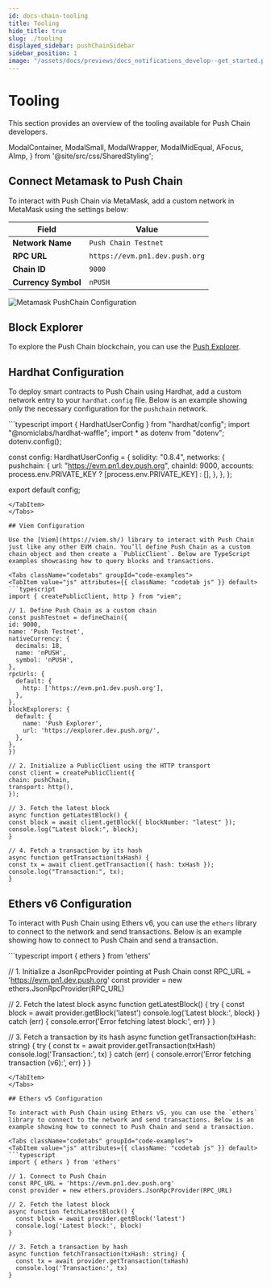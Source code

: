 ```yaml
---
id: docs-chain-tooling
title: Tooling
hide_title: true
slug: ./tooling
displayed_sidebar: pushChainSidebar
sidebar_position: 1
image: "/assets/docs/previews/docs_notifications_develop--get_started.png"
---
```


# Tooling

This section provides an overview of the tooling available for Push Chain developers.

<head>
  <title>{`Start Building | Push Notifications | Push Documentation`}</title>
</head>

  ModalContainer,
  ModalSmall,
  ModalWrapper,
  ModalMidEqual,
  AFocus,
  AImp,
} from '@site/src/css/SharedStyling';

## Connect Metamask to Push Chain

To interact with Push Chain via MetaMask, add a custom network in MetaMask using the settings below:

| Field           | Value                        |
| --------------- | ---------------------------- |
| **Network Name**      | `Push Chain Testnet` |
| **RPC URL**           | `https://evm.pn1.dev.push.org`   |
| **Chain ID**          | `9000`                           |
| **Currency Symbol**   | `nPUSH`                           |

![Metamask PushChain Configuration](../images/Metamask-Push-Chain.png)

## Block Explorer

To explore the Push Chain blockchain, you can use the [Push Explorer](https://explorer.dev.push.org/).

## Hardhat Configuration

To deploy smart contracts to Push Chain using Hardhat, add a custom network entry to your `hardhat.config` file. Below is an example showing only the necessary configuration for the `pushchain` network.

<Tabs className="codetabs" groupId="code-examples">
  <TabItem value="js" attributes={{ className: "codetab js" }} default>
  ```typescript
  import { HardhatUserConfig } from "hardhat/config";
  import "@nomiclabs/hardhat-waffle";
  import * as dotenv from "dotenv";
  dotenv.config();

  const config: HardhatUserConfig = {
    solidity: "0.8.4",
    networks: {
      pushchain: {
        url: "https://evm.pn1.dev.push.org",
        chainId: 9000,
        accounts: process.env.PRIVATE_KEY ? [process.env.PRIVATE_KEY] : [],
      },
    },
  };

  export default config;
  ```
  </TabItem>
</Tabs>

## Viem Configuration

Use the [Viem](https://viem.sh/) library to interact with Push Chain just like any other EVM chain. You’ll define Push Chain as a custom chain object and then create a `PublicClient`. Below are TypeScript examples showcasing how to query blocks and transactions.

<Tabs className="codetabs" groupId="code-examples">
<TabItem value="js" attributes={{ className: "codetab js" }} default>
```typescript
import { createPublicClient, http } from "viem";

// 1. Define Push Chain as a custom chain
const pushTestnet = defineChain({
  id: 9000,
  name: 'Push Testnet',
  nativeCurrency: {
    decimals: 18,
    name: 'nPUSH',
    symbol: 'nPUSH',
  },
  rpcUrls: {
    default: {
      http: ['https://evm.pn1.dev.push.org'],
    },
  },
  blockExplorers: {
    default: {
      name: 'Push Explorer',
      url: 'https://explorer.dev.push.org/',
    },
  },
})

// 2. Initialize a PublicClient using the HTTP transport
const client = createPublicClient({
  chain: pushChain,
  transport: http(),
});

// 3. Fetch the latest block
async function getLatestBlock() {
  const block = await client.getBlock({ blockNumber: "latest" });
  console.log("Latest block:", block);
}

// 4. Fetch a transaction by its hash
async function getTransaction(txHash) {
  const tx = await client.getTransaction({ hash: txHash });
  console.log("Transaction:", tx);
}

```
  </TabItem>
</Tabs>

## Ethers v6 Configuration

To interact with Push Chain using Ethers v6, you can use the `ethers` library to connect to the network and send transactions. Below is an example showing how to connect to Push Chain and send a transaction.

<Tabs className="codetabs" groupId="code-examples">
<TabItem value="js" attributes={{ className: "codetab js" }} default>
```typescript
import { ethers } from 'ethers'

// 1. Initialize a JsonRpcProvider pointing at Push Chain
const RPC_URL = 'https://evm.pn1.dev.push.org'
const provider = new ethers.JsonRpcProvider(RPC_URL)

// 2. Fetch the latest block
async function getLatestBlock() {
  try {
    const block = await provider.getBlock('latest')
    console.log('Latest block:', block)
  } catch (err) {
    console.error('Error fetching latest block:', err)
  }
}

// 3. Fetch a transaction by its hash
async function getTransaction(txHash: string) {
  try {
    const tx = await provider.getTransaction(txHash)
    console.log('Transaction:', tx)
  } catch (err) {
    console.error('Error fetching transaction (v6):', err)
  }
}
```
</TabItem>
</Tabs>

## Ethers v5 Configuration

To interact with Push Chain using Ethers v5, you can use the `ethers` library to connect to the network and send transactions. Below is an example showing how to connect to Push Chain and send a transaction.

<Tabs className="codetabs" groupId="code-examples">
<TabItem value="js" attributes={{ className: "codetab js" }} default>
```typescript
import { ethers } from 'ethers'

// 1. Connect to Push Chain
const RPC_URL = 'https://evm.pn1.dev.push.org'
const provider = new ethers.providers.JsonRpcProvider(RPC_URL)

// 2. Fetch the latest block
async function fetchLatestBlock() {
  const block = await provider.getBlock('latest')
  console.log('Latest block:', block)
}

// 3. Fetch a transaction by hash
async function fetchTransaction(txHash: string) {
  const tx = await provider.getTransaction(txHash)
  console.log('Transaction:', tx)
}
```
</TabItem>
</Tabs>
